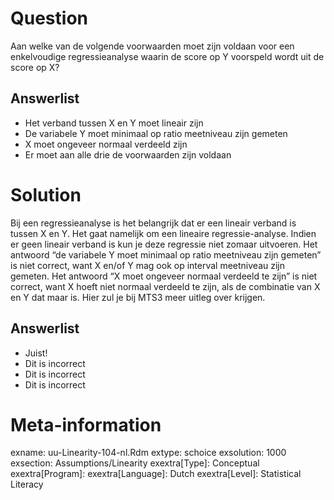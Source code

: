 Question
========
Aan welke van de volgende voorwaarden moet zijn voldaan voor een enkelvoudige regressieanalyse waarin de score op Y voorspeld wordt uit de score op X?

Answerlist
----------
* Het verband tussen X en Y moet lineair zijn
* De variabele Y moet minimaal op ratio meetniveau zijn gemeten
* X moet ongeveer normaal verdeeld zijn
* Er moet aan alle drie de voorwaarden zijn voldaan


Solution
========
Bij een regressieanalyse is het belangrijk dat er een lineair verband is tussen X en Y. Het gaat namelijk om een lineaire regressie-analyse. Indien er geen lineair verband is kun je deze regressie niet zomaar uitvoeren.
Het antwoord “de variabele Y moet minimaal op ratio meetniveau zijn gemeten” is niet correct, want X en/of Y mag ook op interval meetniveau zijn gemeten.
Het antwoord “X moet ongeveer normaal verdeeld te zijn” is niet correct, want X hoeft niet normaal verdeeld te zijn, als de combinatie van X en Y dat maar is. Hier zul je bij MTS3 meer uitleg over krijgen.

Answerlist
----------
* Juist!
* Dit is incorrect
* Dit is incorrect
* Dit is incorrect


Meta-information
================
exname: uu-Linearity-104-nl.Rdm
extype: schoice
exsolution: 1000
exsection: Assumptions/Linearity
exextra[Type]: Conceptual
exextra[Program]: 
exextra[Language]: Dutch
exextra[Level]: Statistical Literacy
